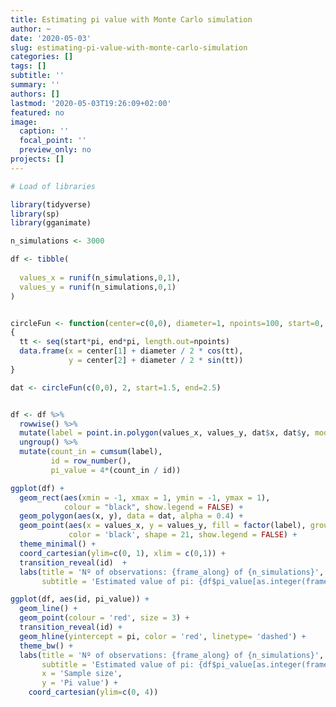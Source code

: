 ```yaml
---
title: Estimating pi value with Monte Carlo simulation
author: ~
date: '2020-05-03'
slug: estimating-pi-value-with-monte-carlo-simulation
categories: []
tags: []
subtitle: ''
summary: ''
authors: []
lastmod: '2020-05-03T19:26:09+02:00'
featured: no
image: 
  caption: ''
  focal_point: ''
  preview_only: no
projects: []
--- 
```


```r

# Load of libraries

library(tidyverse)
library(sp)
library(gganimate)
```


```r


n_simulations <- 3000

df <- tibble(
  
  values_x = runif(n_simulations,0,1),
  values_y = runif(n_simulations,0,1)
)


circleFun <- function(center=c(0,0), diameter=1, npoints=100, start=0, end=2)
{
  tt <- seq(start*pi, end*pi, length.out=npoints)
  data.frame(x = center[1] + diameter / 2 * cos(tt), 
             y = center[2] + diameter / 2 * sin(tt))
}

dat <- circleFun(c(0,0), 2, start=1.5, end=2.5)


df <- df %>%
  rowwise() %>%
  mutate(label = point.in.polygon(values_x, values_y, dat$x, dat$y, mode.checked=FALSE)) %>%
  ungroup() %>%
  mutate(count_in = cumsum(label),
         id = row_number(),
         pi_value = 4*(count_in / id))
```



```r
ggplot(df) +
  geom_rect(aes(xmin = -1, xmax = 1, ymin = -1, ymax = 1), 
            colour = "black", show.legend = FALSE) +
  geom_polygon(aes(x, y), data = dat, alpha = 0.4) +
  geom_point(aes(x = values_x, y = values_y, fill = factor(label), group=id), 
             color = 'black', shape = 21, show.legend = FALSE) +
  theme_minimal() +
  coord_cartesian(ylim=c(0, 1), xlim = c(0,1)) +
  transition_reveal(id)  +
  labs(title = 'Nº of observations: {frame_along} of {n_simulations}',
       subtitle = 'Estimated value of pi: {df$pi_value[as.integer(frame_along)]}')
```

```r
ggplot(df, aes(id, pi_value)) +
  geom_line() +
  geom_point(colour = 'red', size = 3) +
  transition_reveal(id) +
  geom_hline(yintercept = pi, color = 'red', linetype= 'dashed') +
  theme_bw() +
  labs(title = 'Nº of observations: {frame_along} of {n_simulations}',
       subtitle = 'Estimated value of pi: {df$pi_value[as.integer(frame_along)]}',
       x = 'Sample size',
       y = 'Pi value') +
    coord_cartesian(ylim=c(0, 4)) 

```


